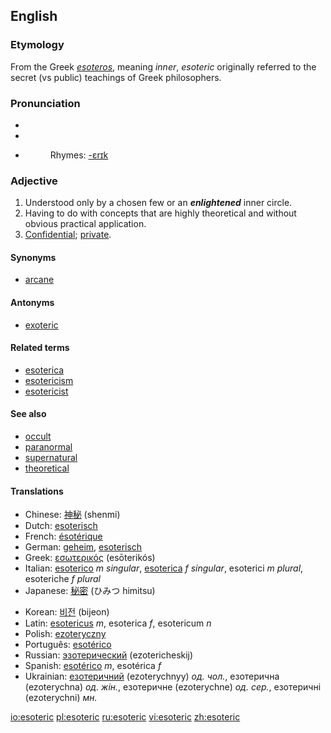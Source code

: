 ==English==

===Etymology===
From the Greek ''[[esoteros]]'', meaning ''inner'', ''esoteric'' originally referred to the secret (vs public) teachings of Greek philosophers.

===Pronunciation===
*{{IPA|/ˌɛsoˈtɛrɪk/}}
*{{SAMPA|/EsoU"tErIc/}}
*{{AHD|/ěsōtěr'ĭk/}}
*:Rhymes: [[Rhymes:English:-ɛrɪk|-ɛrɪk]]

===Adjective===
{{en-adj}}

# Understood only by a chosen few or an '''''enlightened''''' inner circle.
# Having to do with concepts that are highly theoretical and without obvious practical application.
# [[Confidential]]; [[private]].

====Synonyms====
*[[arcane]]

====Antonyms====
*[[exoteric]]

====Related terms====
*[[esoterica]]
*[[esotericism]]
*[[esotericist]]

====See also====
*[[occult]]
*[[paranormal]]
*[[supernatural]]
*[[theoretical]]

====Translations====
{{top}}
*Chinese: [[神秘]] (shenmi)
*Dutch: [[esoterisch]]
*French: [[ésotérique]]
*German: [[geheim]], [[esoterisch]]
*Greek: [[εσωτερικός]] (esōterikós)
*Italian: [[esoterico]] ''m singular'', [[esoterica]] ''f singular'', esoterici ''m plural'', esoteriche ''f plural''
*Japanese: [[秘密]] (ひみつ himitsu)
{{mid}}
*Korean: [[비전]] (bijeon)
*Latin: [[esotericus]] ''m'', esoterica ''f'', esotericum ''n''
*Polish: [[ezoteryczny]]
*Português: [[esotérico]]
*Russian: [[эзотерический]] (ezotericheskij)
*Spanish: [[esotérico]] ''m'', esotérica ''f''
*Ukrainian: [[езотеричний]] (ezoterychnyy) ''од. чол.'', езотерична (ezoterychna) ''од. жін.'', езотеричне (ezoterychne) ''од. сер.'', езотеричні (ezoterychni) ''мн.''
{{bottom}}
[[io:esoteric]]
[[pl:esoteric]]
[[ru:esoteric]]
[[vi:esoteric]]
[[zh:esoteric]]